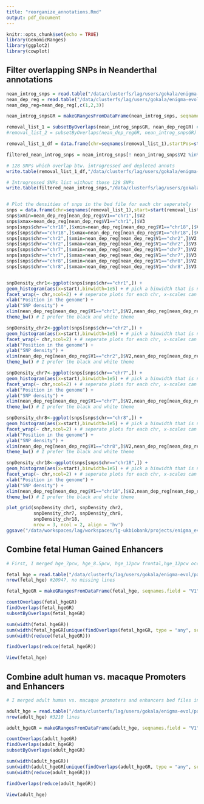 ```yaml
---
title: "reorganize_annotations.Rmd"
output: pdf_document
---
```


```r
knitr::opts_chunk$set(echo = TRUE)
library(GenomicRanges)
library(ggplot2)
library(cowplot)
```

## Filter overlapping SNPs in Neanderthal annotations

```r
nean_introg_snps = read.table("/data/clusterfs/lag/users/gokala/enigma-evol/partherit/beds/NeanSNPs_3col.bed")
nean_dep_reg = read.table("/data/clusterfs/lag/users/gokala/enigma-evol/partherit/beds/NeanDepleted_Vernot_Science_2016_TableS8.bed")
nean_dep_reg=nean_dep_reg[,c(1,2,3)]

nean_introg_snpsGR = makeGRangesFromDataFrame(nean_introg_snps, seqnames.field = "V1", start.field = "V2", end.field = "V3") # convert the bed file to a Genomic Ranges object

removal_list_1 = subsetByOverlaps(nean_introg_snpsGR, nean_dep_regGR) # list of SNPs to remove from nean_introg_snpsGR
#removal_list_2 = subsetByOverlaps(nean_dep_regGR, nean_introg_snpsGR) # list of regions to remove from nean_dep_regGR

removal_list_1_df = data.frame(chr=seqnames(removal_list_1),startPos=start(removal_list_1),endPos=end(removal_list_1)) # convert Granges object to a data frame

filtered_nean_introg_snps = nean_introg_snps[! nean_introg_snps$V2 %in% removal_list_1_df$startPos,]

# 128 SNPs which overlap btw. introgressed and depleted annots
write.table(removal_list_1_df,"/data/clusterfs/lag/users/gokala/enigma-evol/partherit/beds/new_annotations/overlapping_nean_SNPs.bed",col.names=F,row.names=F,quote=F)

# Introgressed SNPs list without those 128 SNPs
write.table(filtered_nean_introg_snps,"/data/clusterfs/lag/users/gokala/enigma-evol/partherit/beds/new_annotations/nean_SNPs.bed",col.names=F,row.names=F,quote=F)


# Plot the densities of snps in the bed file for each chr seperately
snps = data.frame(chr=seqnames(removal_list_1),start=start(removal_list_1),end=end(removal_list_1))
snps$xmin=nean_dep_reg[nean_dep_reg$V1=="chr1",]$V2
snps$xmax=nean_dep_reg[nean_dep_reg$V1=="chr1",]$V3
snps[snps$chr=="chr18",]$xmin=nean_dep_reg[nean_dep_reg$V1=="chr18",]$V2
snps[snps$chr=="chr18",]$xmax=nean_dep_reg[nean_dep_reg$V1=="chr18",]$V3
snps[snps$chr=="chr2",]$xmin=nean_dep_reg[nean_dep_reg$V1=="chr2",]$V2
snps[snps$chr=="chr2",]$xmax=nean_dep_reg[nean_dep_reg$V1=="chr2",]$V3
snps[snps$chr=="chr7",]$xmin=nean_dep_reg[nean_dep_reg$V1=="chr7",]$V2
snps[snps$chr=="chr7",]$xmax=nean_dep_reg[nean_dep_reg$V1=="chr7",]$V3
snps[snps$chr=="chr8",]$xmin=nean_dep_reg[nean_dep_reg$V1=="chr8",]$V2
snps[snps$chr=="chr8",]$xmax=nean_dep_reg[nean_dep_reg$V1=="chr8",]$V3


snpDensity_chr1<-ggplot(snps[snps$chr=="chr1",]) + 
geom_histogram(aes(x=start),binwidth=1e5) + # pick a binwidth that is not too small 
facet_wrap(~ chr,ncol=2) + # seperate plots for each chr, x-scales can differ from chr to chr
xlab("Position in the genome") + 
ylab("SNP density") +
xlim(nean_dep_reg[nean_dep_reg$V1=="chr1",]$V2,nean_dep_reg[nean_dep_reg$V1=="chr1",]$V3) + 
theme_bw() # I prefer the black and white theme

snpDensity_chr2<-ggplot(snps[snps$chr=="chr2",]) + 
geom_histogram(aes(x=start),binwidth=1e5) + # pick a binwidth that is not too small 
facet_wrap(~ chr,ncol=2) + # seperate plots for each chr, x-scales can differ from chr to chr
xlab("Position in the genome") + 
ylab("SNP density") +
xlim(nean_dep_reg[nean_dep_reg$V1=="chr2",]$V2,nean_dep_reg[nean_dep_reg$V1=="chr2",]$V3) + 
theme_bw() # I prefer the black and white theme

snpDensity_chr7<-ggplot(snps[snps$chr=="chr7",]) + 
geom_histogram(aes(x=start),binwidth=1e5) + # pick a binwidth that is not too small 
facet_wrap(~ chr,ncol=2) + # seperate plots for each chr, x-scales can differ from chr to chr
xlab("Position in the genome") + 
ylab("SNP density") +
xlim(nean_dep_reg[nean_dep_reg$V1=="chr7",]$V2,nean_dep_reg[nean_dep_reg$V1=="chr7",]$V3) + 
theme_bw() # I prefer the black and white theme

snpDensity_chr8<-ggplot(snps[snps$chr=="chr8",]) + 
geom_histogram(aes(x=start),binwidth=1e5) + # pick a binwidth that is not too small 
facet_wrap(~ chr,ncol=2) + # seperate plots for each chr, x-scales can differ from chr to chr
xlab("Position in the genome") + 
ylab("SNP density") +
xlim(nean_dep_reg[nean_dep_reg$V1=="chr8",]$V2,nean_dep_reg[nean_dep_reg$V1=="chr8",]$V3) + 
theme_bw() # I prefer the black and white theme

snpDensity_chr18<-ggplot(snps[snps$chr=="chr18",]) + 
geom_histogram(aes(x=start),binwidth=1e5) + # pick a binwidth that is not too small 
facet_wrap(~ chr,ncol=2) + # seperate plots for each chr, x-scales can differ from chr to chr
xlab("Position in the genome") + 
ylab("SNP density") +
xlim(nean_dep_reg[nean_dep_reg$V1=="chr18",]$V2,nean_dep_reg[nean_dep_reg$V1=="chr18",]$V3) + 
theme_bw() # I prefer the black and white theme

plot_grid(snpDensity_chr1, snpDensity_chr2,
          snpDensity_chr7, snpDensity_chr8,
          snpDensity_chr18,
          nrow = 3, ncol = 2, align = 'hv')
ggsave("/data/workspaces/lag/workspaces/lg-ukbiobank/projects/enigma_evol/enigma_evo/evolution/results/plots/overlapping_neanderthal_snps.pdf", width = 6, height = 7, unit = "in")
```

## Combine fetal Human Gained Enhancers

```r
# First, I merged hge_7pcw, hge_8.5pcw, hge_12pcw frontal,hge_12pcw occipital bed files in bash using "cat" function and made the fetal_hge.bed file (wc -l fetal_hge.bed -> 20947)

fetal_hge = read.table("/data/clusterfs/lag/users/gokala/enigma-evol/partherit/beds/fetal_hge.bed")
nrow(fetal_hge) #20947, no missing lines

fetal_hgeGR = makeGRangesFromDataFrame(fetal_hge, seqnames.field = "V1", start.field = "V2", end.field = "V3") # convert list to GR object

countOverlaps(fetal_hgeGR)
findOverlaps(fetal_hgeGR)
subsetByOverlaps(fetal_hgeGR)

sum(width(fetal_hgeGR))
sum(width(fetal_hgeGR[unique(findOverlaps(fetal_hgeGR, type = "any", select = "first"))]))
sum(width(reduce(fetal_hgeGR)))

findOverlaps(reduce(fetal_hgeGR))

View(fetal_hge)
```

## Combine adult human vs. macaque Promoters and Enhancers

```r
# I merged adult human vs. macaque promoters and enhancers bed files in bash using "cat" function and made the adult_hge.bed file (wc -l adult_hge.bed -> 3210)

adult_hge = read.table("/data/clusterfs/lag/users/gokala/enigma-evol/partherit/beds/new_beds/adult_hge.bed")
nrow(adult_hge) #3210 lines

adult_hgeGR = makeGRangesFromDataFrame(adult_hge, seqnames.field = "V1", start.field = "V2", end.field = "V3") # convert list to GR object

countOverlaps(adult_hgeGR)
findOverlaps(adult_hgeGR)
subsetByOverlaps(adult_hgeGR)

sum(width(adult_hgeGR))
sum(width(adult_hgeGR[unique(findOverlaps(adult_hgeGR, type = "any", select = "first"))]))
sum(width(reduce(adult_hgeGR)))

findOverlaps(reduce(adult_hgeGR))

View(adult_hge)
```
